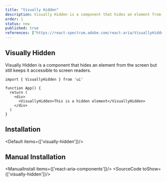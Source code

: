 ```yaml
---
title: "Visually Hidden"
description: Visually Hidden is a component that hides an element from the screen but still keeps it accessible to screen readers.
order: 1
status: new
published: true
references: ["https://react-spectrum.adobe.com/react-aria/VisuallyHidden.html#props"]
---
```


## Visually Hidden

Visually Hidden is a component that hides an element from the screen but still keeps it accessible to screen readers.

```tsx
import { VisuallyHidden } from 'ui'

function App() {
  return (
    <div>
      <VisuallyHidden>This is a hidden element</VisuallyHidden>
    </div>
  )
}
```

## Installation
<Default items={['visually-hidden']}/>

## Manual Installation
<ManualInstall items={['react-aria-components']}/>
<SourceCode toShow={['visually-hidden']}/>
